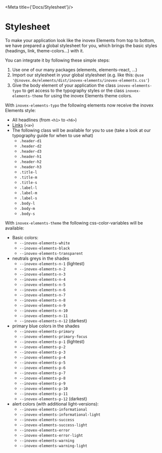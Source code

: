 
<Meta title={'Docs/Stylesheet'}/>

# Stylesheet
To make your application look like the inovex Elements from top to bottom,
we have prepared a global stylesheet for you, which brings the basic styles (headings, link, theme-colors...) with it.

You can integrate it by following these simple steps:
1. Use one of our many packages (elements, elements-react, ...)
2. Import our stylesheet in your global stylesheet (e.g. like this: `@use '@inovex.de/elements/dist/inovex-elements/inovex-elements.css'`)
3. Give the body element of your application the class `inovex-elements-typo` to get access to the typography styles or the class `inovex-elements-theme` for using the inovex Elements theme colors.

With `inovex-elements-typo` the following elements now receive the inovex Elements style:
- All headlines (from `<h1>` to `<h6>`)
- [Links](/docs/docs-styleguide-typography) (`<a>`)
- The following class will be available for you to use (take a look at our typography guide for when to use what)
  - `.header-d1`
  - `.header-d2`
  - `.header-d3`
  - `.header-h1`
  - `.header-h2`
  - `.header-h3`
  - `.title-l`
  - `.title-m`
  - `.title-s`
  - `.label-l`
  - `.label-m`
  - `.label-s`
  - `.body-l`
  - `.body-m`
  - `.body-s`

With `inovex-elements-theme` the following css-color-variables will be available:
- Basic colors:
  - `--inovex-elements-white`
  - `--inovex-elements-black`
  - `--inovex-elements-transparent`
- neutrals greys in the shades 
  - `--inovex-elements-n-1` (lightest)
  - `--inovex-elements-n-2`
  - `--inovex-elements-n-3`
  - `--inovex-elements-n-4`
  - `--inovex-elements-n-5`
  - `--inovex-elements-n-6`
  - `--inovex-elements-n-7`
  - `--inovex-elements-n-8`
  - `--inovex-elements-n-9`
  - `--inovex-elements-n-10`
  - `--inovex-elements-n-11`
  - `--inovex-elements-n-12` (darkest)
- primary blue colors in the shades 
  - `--inovex-elements-primary` 
  - `--inovex-elements-primary-focus`
  - `--inovex-elements-p-1` (lightest)
  - `--inovex-elements-p-2`
  - `--inovex-elements-p-3`
  - `--inovex-elements-p-4`
  - `--inovex-elements-p-5`
  - `--inovex-elements-p-6`
  - `--inovex-elements-p-7`
  - `--inovex-elements-p-8`
  - `--inovex-elements-p-9`
  - `--inovex-elements-p-10`
  - `--inovex-elements-p-11`
  - `--inovex-elements-p-12` (darkest)
- alert colors (with additional light-versions):
  - `--inovex-elements-informational`
  - `--inovex-elements-informational-light`
  - `--inovex-elements-success` 
  - `--inovex-elements-success-light`
  - `--inovex-elements-error` 
  - `--inovex-elements-error-light`
  - `--inovex-elements-warning`
  - `--inovex-elements-warning-light`

